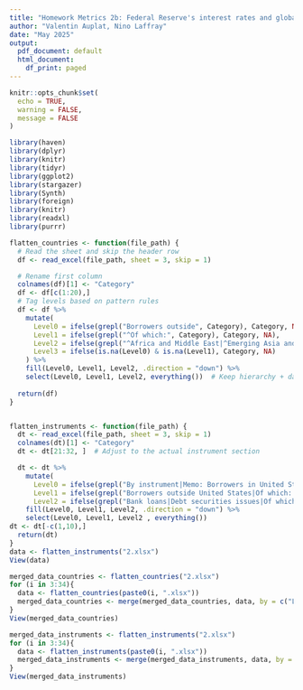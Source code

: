 ```yaml
---
title: "Homework Metrics 2b: Federal Reserve's interest rates and global outstanding credit. A univariate and multivariates analysis"
author: "Valentin Auplat, Nino Laffray"
date: "May 2025"
output:
  pdf_document: default
  html_document:
    df_print: paged
---
```

```r
knitr::opts_chunk$set(
  echo = TRUE,
  warning = FALSE,
  message = FALSE
)
```

```r
library(haven)
library(dplyr)
library(knitr)
library(tidyr)
library(ggplot2)
library(stargazer)
library(Synth)
library(foreign)
library(knitr)
library(readxl)
library(purrr)
```

```r
flatten_countries <- function(file_path) {
  # Read the sheet and skip the header row
  df <- read_excel(file_path, sheet = 3, skip = 1)

  # Rename first column
  colnames(df)[1] <- "Category"
  df <- df[c(1:20),]
  # Tag levels based on pattern rules
  df <- df %>%
    mutate(
      Level0 = ifelse(grepl("Borrowers outside", Category), Category, NA),
      Level1 = ifelse(grepl("^Of which:", Category), Category, NA),
      Level2 = ifelse(grepl("^Africa and Middle East|^Emerging Asia and Pacific|^Emerging Europe|^Latin America", Category), Category, NA),
      Level3 = ifelse(is.na(Level0) & is.na(Level1), Category, NA)
    ) %>%
    fill(Level0, Level1, Level2, .direction = "down") %>%
    select(Level0, Level1, Level2, everything())  # Keep hierarchy + data
  
  return(df)
}


flatten_instruments <- function(file_path) {
  dt <- read_excel(file_path, sheet = 3, skip = 1)
  colnames(dt)[1] <- "Category"
  dt <- dt[21:32, ]  # Adjust to the actual instrument section

  dt <- dt %>%
    mutate(
      Level0 = ifelse(grepl("By instrument|Memo: Borrowers in United States", Category), Category, NA),
      Level1 = ifelse(grepl("Borrowers outside United States|Of which: emerging market and developing economies|Non-financial borrowers", Category), Category, NA),
      Level2 = ifelse(grepl("Bank loans|Debt securities issues|Of which: government|Of which: emerging market and developing economies", Category), Category, NA)) %>%
    fill(Level0, Level1, Level2, .direction = "down") %>%
    select(Level0, Level1, Level2 , everything())
dt <- dt[-c(1,10),]
  return(dt)
}
data <- flatten_instruments("2.xlsx")
View(data)
```

```r
merged_data_countries <- flatten_countries("2.xlsx")
for (i in 3:34){
  data <- flatten_countries(paste0(i, ".xlsx"))
  merged_data_countries <- merge(merged_data_countries, data, by = c("Level0", "Level1", "Level2", "Level3", "Category"))
}
View(merged_data_countries)

merged_data_instruments <- flatten_instruments("2.xlsx")
for (i in 3:34){
  data <- flatten_instruments(paste0(i, ".xlsx"))
  merged_data_instruments <- merge(merged_data_instruments, data, by =  c("Level0", "Level1", "Level2", "Category"), all.x = TRUE)
}
View(merged_data_instruments)
```
